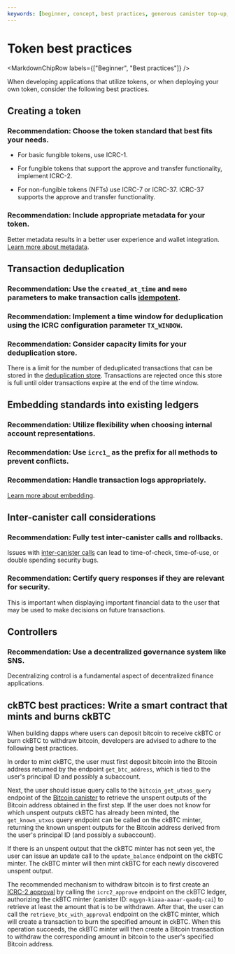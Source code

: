 ```yaml
---
keywords: [beginner, concept, best practices, generous canister top-up, efficient implementations, state backup and restoration]
---
```



# Token best practices

<MarkdownChipRow labels={["Beginner", "Best practices"]} />

When developing applications that utilize tokens, or when deploying your own token, consider the following best practices.

## Creating a token

### Recommendation: Choose the token standard that best fits your needs.

- For basic fungible tokens, use ICRC-1.

- For fungible tokens that support the approve and transfer functionality, implement ICRC-2.

- For non-fungible tokens (NFTs) use ICRC-7 or ICRC-37. ICRC-37 supports the approve and transfer functionality.

### Recommendation: Include appropriate metadata for your token.

Better metadata results in a better user experience and wallet integration. [Learn more about metadata](/docs/tutorials/hackathon-prep-course/integrating-with-tokens#icrc-1-tokens).

## Transaction deduplication

### Recommendation: Use the `created_at_time` and `memo` parameters to make transaction calls [idempotent](/docs/building-apps/best-practices/idempotency#id-deduplication).

### Recommendation: Implement a time window for deduplication using the ICRC configuration parameter `TX_WINDOW`.

### Recommendation: Consider capacity limits for your deduplication store.

There is a limit for the number of deduplicated transactions that can be stored in the [deduplication store](/docs/building-apps/best-practices/idempotency#id-deduplication). Transactions are rejected once this store is full until older transactions expire at the end of the time window.

## Embedding standards into existing ledgers

### Recommendation: Utilize flexibility when choosing internal account representations.

### Recommendation: Use `icrc1_` as the prefix for all methods to prevent conflicts.

### Recommendation: Handle transaction logs appropriately.

[Learn more about embedding](https://medium.com/dfinity/the-design-and-evolution-of-the-icrc-1-fungible-token-standard-f7f303a33300#88bd).

## Inter-canister call considerations

### Recommendation: Fully test inter-canister calls and rollbacks.

Issues with [inter-canister calls](/docs/building-apps/security/overview) can lead to time-of-check, time-of-use, or double spending security bugs.

### Recommendation: Certify query responses if they are relevant for security.

This is important when displaying important financial data to the user that may be used to make decisions on future transactions.

## Controllers

### Recommendation: Use a decentralized governance system like SNS.

Decentralizing control is a fundamental aspect of decentralized finance applications.

## ckBTC best practices: Write a smart contract that mints and burns ckBTC

When building dapps where users can deposit bitcoin to receive ckBTC or burn ckBTC to withdraw bitcoin, developers are advised to adhere to the following best practices.

In order to mint ckBTC, the user must first deposit bitcoin into the Bitcoin address returned by the endpoint `get_btc_address`, which is tied to the user's principal ID and possibly a subaccount.

Next, the user should issue query calls to the `bitcoin_get_utxos_query` endpoint of the [Bitcoin canister](https://github.com/dfinity/bitcoin-canister) to retrieve the unspent outputs of the Bitcoin address obtained in the first step.
If the user does not know for which unspent outputs ckBTC has already been minted, the `get_known_utxos` query endpoint can be called on the ckBTC minter, returning the known unspent outputs for the Bitcoin address derived from the user's principal ID (and possibly a subaccount).

If there is an unspent output that the ckBTC minter has not seen yet, the user can issue an update call to the `update_balance` endpoint on the ckBTC minter. The ckBTC minter will then mint ckBTC for each newly discovered unspent output.

The recommended mechanism to withdraw bitcoin is to first create an [ICRC-2 approval](https://github.com/dfinity/ICRC-1/blob/main/standards/ICRC-2/README.md#icrc2_approve) by calling the `icrc2_approve` endpoint on the ckBTC ledger, authorizing the ckBTC minter (canister ID: `mqygn-kiaaa-aaaar-qaadq-cai`) to retrieve at least the amount that is to be withdrawn. After that, the user can call the `retrieve_btc_with_approval` endpoint on the ckBTC minter, which will create a transaction to burn the specified amount in ckBTC. When this operation succeeds, the ckBTC minter will then create a Bitcoin transaction to withdraw the corresponding amount in bitcoin to the user's specified Bitcoin address.